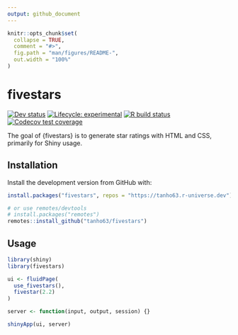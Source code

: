 ```yaml
---
output: github_document
---
```


<!-- README.md is generated from README.Rmd. Please edit that file -->

```r
knitr::opts_chunk$set(
  collapse = TRUE,
  comment = "#>",
  fig.path = "man/figures/README-",
  out.width = "100%"
)
```

# fivestars

<!-- badges: start -->
<!-- [![CRAN status](https://img.shields.io/cran/v/fivestars?style=flat-square&logo=R&label=CRAN)](https://CRAN.R-project.org/package=fivestars)  -->
[![Dev status](https://img.shields.io/github/r-package/v/tanho63/fivestars/main?label=dev%20version&style=flat-square&logo=github)](https://fivestars.dynastyprocess.com/)
[![Lifecycle: experimental](https://img.shields.io/badge/lifecycle-experimental-orange.svg?style=flat-square)](https://lifecycle.r-lib.org/articles/stages.html)
[![R build status](https://img.shields.io/github/workflow/status/tanho63/fivestars/R-CMD-check?label=R%20check&style=flat-square&logo=github)](https://github.com/tanho63/fivestars/actions)
[![Codecov test coverage](https://img.shields.io/codecov/c/github/tanho63/fivestars?label=codecov&style=flat-square&logo=codecov)](https://codecov.io/gh/tanho63/fivestars?branch=main)

<!-- badges: end -->

The goal of {fivestars} is to generate star ratings with HTML and CSS, primarily for Shiny usage.

## Installation

Install the development version from GitHub with:

```r
install.packages("fivestars", repos = "https://tanho63.r-universe.dev")

# or use remotes/devtools
# install.packages("remotes")
remotes::install_github("tanho63/fivestars")
```

## Usage

```r
library(shiny)
library(fivestars)

ui <- fluidPage(
  use_fivestars(),
  fivestar(2.2)
)

server <- function(input, output, session) {}

shinyApp(ui, server)

```
